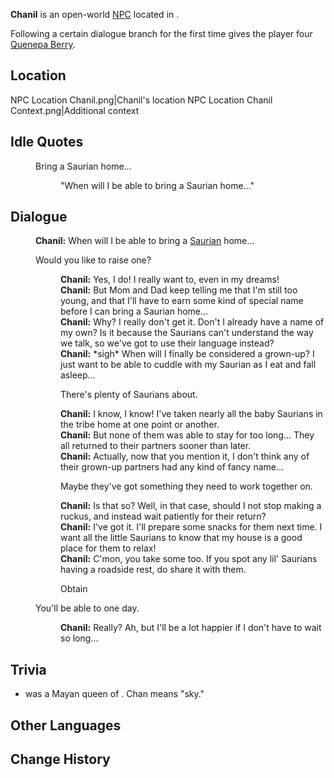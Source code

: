 {{Meta
<!-- Remove this template after adding the missing info -->
|missing_NPC_profile  = yes
}}
{{Character Infobox
|type             = Open-World NPC
|image            = NPC Chanil.png
|realname         = <!-- Optional, if different from in-game name -->
|deceased         = <!-- Past (for deceased prior to events of the game) or free response -->
|region           = Natlan
|location         = Natlan
|affiliation      = Children of Echoes
|title            = 

|ancestry         = <!-- Clan/family -->
|father           = 
|mother           = 
|spouse           = 
|sibling          = 
|child            = 
|relative         = 

|voiceEN          = 
|voiceCN          = 
|voiceJP          = 
|voiceKR          = 
|dialoguereward   = {{Card|Quenepa Berry|4}}
}}
'''Chanil''' is an open-world [[NPC]] located in {{Location|"Children of Echoes"}}.

Following a certain dialogue branch for the first time gives the player four [[Quenepa Berry]].

==Location==
<gallery>
NPC Location Chanil.png|Chanil's location
NPC Location Chanil Context.png|Additional context
</gallery>
<!--
==Profile==
Detailed story/lore information goes here.
''(To be added.)''

===Appearance===
Keep appearance section short and concise. Limit to 2 paragraphs with 3-4 sentences each.
''(To be added.)''

==Quests and Events==
{{Quests and Events}}
-->
==Idle Quotes==
{{Dialogue Start}}
: {{DIcon|Idle}} Bring a Saurian home...
:: {{A|VO Chanil 01.ogg}} "When will I be able to bring a Saurian home..."
{{Dialogue End}}

==Dialogue==
{{Dialogue Start}}
:'''Chanil:''' When will I be able to bring a [[Saurian]] home...
:{{DIcon}} Would you like to raise one?
::'''Chanil:''' Yes, I do! I really want to, even in my dreams!
::'''Chanil:''' But Mom and Dad keep telling me that I'm still too young, and that I'll have to earn some kind of special name before I can bring a Saurian home...
::'''Chanil:''' Why? I really don't get it. Don't I already have a name of my own? Is it because the Saurians can't understand the way we talk, so we've got to use their language instead?
::'''Chanil:''' *sigh* When will I finally be considered a grown-up? I just want to be able to cuddle with my Saurian as I eat and fall asleep...
::{{DIcon}} There's plenty of Saurians about.
::'''Chanil:''' I know, I know! I've taken nearly all the baby Saurians in the tribe home at one point or another.
::'''Chanil:''' But none of them was able to stay for too long... They all returned to their partners sooner than later.
::'''Chanil:''' Actually, now that you mention it, I don't think any of their grown-up partners had any kind of fancy name...
::{{DIcon|Reward}} Maybe they've got something they need to work together on.
::'''Chanil:''' Is that so? Well, in that case, should I not stop making a ruckus, and instead wait patiently for their return?
::'''Chanil:''' I've got it. I'll prepare some snacks for them next time. I want all the little Saurians to know that my house is a good place for them to relax!
::'''Chanil:''' C'mon, you take some too. If you spot any lil' Saurians having a roadside rest, do share it with them.
::; Obtain {{Item|Quenepa Berry|x=4}}
:{{DIcon}} You'll be able to one day.
::'''Chanil:''' Really? Ah, but I'll be a lot happier if I don't have to wait so long...
{{Dialogue End}}
<!--
==Event Dialogue==
===Event Name===
{{Dialogue Start}}
:'''Chanil:'''
{{Dialogue End}}
-->
==Trivia==
* {{W|Wak Chanil Ajaw}} was a Mayan queen of {{W|Naranjo}}. Chan means "sky."

==Other Languages==
{{Other Languages|default_hidden=1
|en       = Chanil
|zhs      = 切妮
|zhs_rm   = Qiènī
|zht      = 切妮
|zht_rm   = Qièní
|ja       = チャニル
|ko       = 차닐
|es       = Chanil
|fr       = Chanil
|ru       = Чанил
|th       = Chanil
|vi       = Chanil
|de       = Chanil
|id       = Chanil
|pt       = Chanil
|tr       = Chanil
|it       = Chanil
}}

==Change History==
{{Change History|5.0}}
<!--
==References==
{{Reflist}}
-->